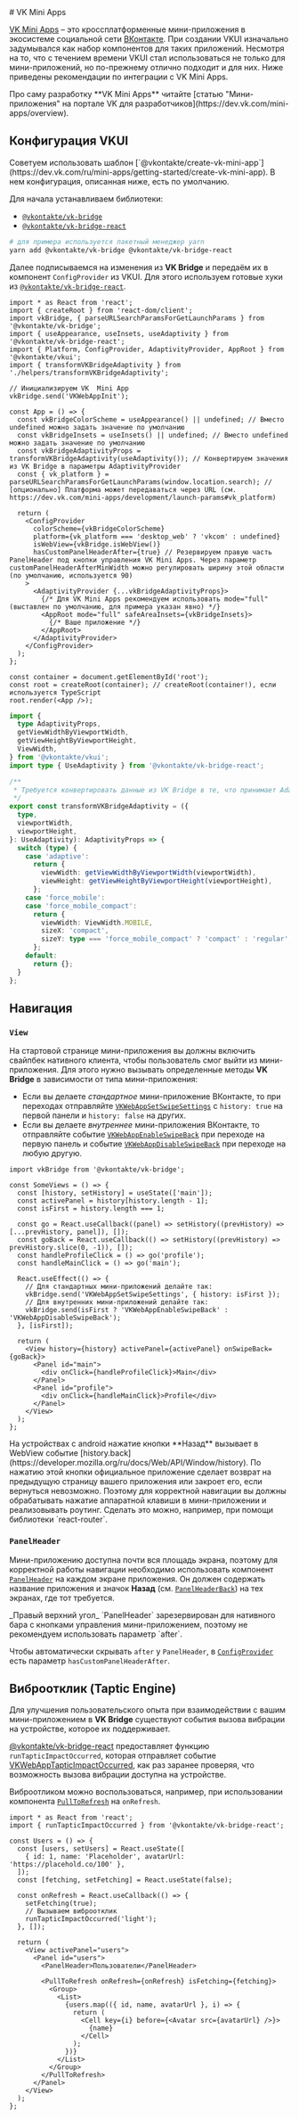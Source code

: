 <Overview>
# VK Mini Apps

[VK Mini Apps](https://vk.com/miniapps) – это кроссплатформенные мини-приложения в экосистеме социальной сети [ВКонтакте](https://vk.com/).
При создании VKUI изначально задумывался как набор компонентов для таких приложений. Несмотря на то,
что с течением времени VKUI стал использоваться не только для мини-приложений, но по-прежнему отлично подходит и для них.
Ниже приведены рекомендации по интеграции с VK Mini Apps.

</Overview>

<Callout>
  Про саму разработку **VK Mini Apps** читайте [статью "Мини-приложения" на портале VK для
  разработчиков](https://dev.vk.com/mini-apps/overview).
</Callout>

## Конфигурация VKUI

<Callout>
  Советуем использовать шаблон
  [`@vkontakte/create-vk-mini-app`](https://dev.vk.com/ru/mini-apps/getting-started/create-vk-mini-app).
  В нем конфигурация, описанная ниже, есть по умолчанию.
</Callout>

Для начала устанавливаем библиотеки:

- [`@vkontakte/vk-bridge`](https://www.npmjs.com/package/@vkontakte/vk-bridge)
- [`@vkontakte/vk-bridge-react`](https://www.npmjs.com/package/@vkontakte/vk-bridge)

```sh
# для примера используется пакетный менеджер yarn
yarn add @vkontakte/vk-bridge @vkontakte/vk-bridge-react
```

Далее подписываемся на изменения из **VK Bridge** и передаём их в компонент `ConfigProvider` из VKUI.
Для этого используем готовые хуки из [`@vkontakte/vk-bridge-react`](https://www.npmjs.com/package/@vkontakte/vk-bridge).

```tsx filename="App.tsx"
import * as React from 'react';
import { createRoot } from 'react-dom/client';
import vkBridge, { parseURLSearchParamsForGetLaunchParams } from '@vkontakte/vk-bridge';
import { useAppearance, useInsets, useAdaptivity } from '@vkontakte/vk-bridge-react';
import { Platform, ConfigProvider, AdaptivityProvider, AppRoot } from '@vkontakte/vkui';
import { transformVKBridgeAdaptivity } from './helpers/transformVKBridgeAdaptivity';

// Инициализируем VK  Mini App
vkBridge.send('VKWebAppInit');

const App = () => {
  const vkBridgeColorScheme = useAppearance() || undefined; // Вместо undefined можно задать значение по умолчанию
  const vkBridgeInsets = useInsets() || undefined; // Вместо undefined можно задать значение по умолчанию
  const vkBridgeAdaptivityProps = transformVKBridgeAdaptivity(useAdaptivity()); // Конвертируем значения из VK Bridge в параметры AdaptivityProvider
  const { vk_platform } = parseURLSearchParamsForGetLaunchParams(window.location.search); // [опционально] Платформа может передаваться через URL (см. https://dev.vk.com/mini-apps/development/launch-params#vk_platform)

  return (
    <ConfigProvider
      colorScheme={vkBridgeColorScheme}
      platform={vk_platform === 'desktop_web' ? 'vkcom' : undefined}
      isWebView={vkBridge.isWebView()}
      hasCustomPanelHeaderAfter={true} // Резервируем правую часть PanelHeader под кнопки управления VK Mini Apps. Через параметр customPanelHeaderAfterMinWidth можно регулировать ширину этой области (по умолчанию, используется 90)
    >
      <AdaptivityProvider {...vkBridgeAdaptivityProps}>
        {/* Для VK Mini Apps рекомендуем использовать mode="full" (выставлен по умолчанию, для примера указан явно) */}
        <AppRoot mode="full" safeAreaInsets={vkBridgeInsets}>
          {/* Ваше приложение */}
        </AppRoot>
      </AdaptivityProvider>
    </ConfigProvider>
  );
};

const container = document.getElementById('root');
const root = createRoot(container); // createRoot(container!), если используется TypeScript
root.render(<App />);
```

```ts filename="./helpers/transformVKBridgeAdaptivity.ts"
import {
  type AdaptivityProps,
  getViewWidthByViewportWidth,
  getViewHeightByViewportHeight,
  ViewWidth,
} from '@vkontakte/vkui';
import type { UseAdaptivity } from '@vkontakte/vk-bridge-react';

/**
 * Требуется конвертировать данные из VK Bridge в те, что принимает AdaptivityProvider из VKUI.
 */
export const transformVKBridgeAdaptivity = ({
  type,
  viewportWidth,
  viewportHeight,
}: UseAdaptivity): AdaptivityProps => {
  switch (type) {
    case 'adaptive':
      return {
        viewWidth: getViewWidthByViewportWidth(viewportWidth),
        viewHeight: getViewHeightByViewportHeight(viewportHeight),
      };
    case 'force_mobile':
    case 'force_mobile_compact':
      return {
        viewWidth: ViewWidth.MOBILE,
        sizeX: 'compact',
        sizeY: type === 'force_mobile_compact' ? 'compact' : 'regular',
      };
    default:
      return {};
  }
};
```

## Навигация

### `View`

На стартовой странице мини-приложения вы должны включить свайпбек нативного клиента, чтобы
пользователь смог выйти из мини-приложения. Для этого нужно вызывать определенные методы
**VK Bridge** в зависимости от типа мини-приложения:

- Если вы делаете _стандартное_ мини-приложение ВКонтакте, то при переходах отправляйте
  [`VKWebAppSetSwipeSettings`](https://dev.vk.com/bridge/VKWebAppSetSwipeSettings) с `history: true`
  на первой панели и `history: false` на других.
- Если вы делаете _внутреннее_ мини-приложения ВКонтакте, то отправляйте событие
  [`VKWebAppEnableSwipeBack`](https://dev.vk.com/bridge/VKWebAppEnableSwipeBack) при переходе на
  первую панель и событие [`VKWebAppDisableSwipeBack`](https://dev.vk.com/bridge/VKWebAppDisableSwipeBack)
  при переходе на любую другую.

```tsx {15,17}
import vkBridge from '@vkontakte/vk-bridge';

const SomeViews = () => {
  const [history, setHistory] = useState(['main']);
  const activePanel = history[history.length - 1];
  const isFirst = history.length === 1;

  const go = React.useCallback((panel) => setHistory((prevHistory) => [...prevHistory, panel]), []);
  const goBack = React.useCallback(() => setHistory((prevHistory) => prevHistory.slice(0, -1)), []);
  const handleProfileClick = () => go('profile');
  const handleMainClick = () => go('main');

  React.useEffect(() => {
    // Для стандартных мини-приложений делайте так:
    vkBridge.send('VKWebAppSetSwipeSettings', { history: isFirst });
    // Для внутренних мини-приложений делайте так:
    vkBridge.send(isFirst ? 'VKWebAppEnableSwipeBack' : 'VKWebAppDisableSwipeBack');
  }, [isFirst]);

  return (
    <View history={history} activePanel={activePanel} onSwipeBack={goBack}>
      <Panel id="main">
        <div onClick={handleProfileClick}>Main</div>
      </Panel>
      <Panel id="profile">
        <div onClick={handleMainClick}>Profile</div>
      </Panel>
    </View>
  );
};
```

<Callout>
На устройствах с android нажатие кнопки **Назад** вызывает в WebView событие [history.back](https://developer.mozilla.org/ru/docs/Web/API/Window/history).
По нажатию этой кнопки официальное приложение сделает возврат на предыдущую страницу вашего
приложения или закроет его, если вернуться невозможно. Поэтому для корректной навигации вы должны
обрабатывать нажатие аппаратной клавиши в мини-приложении и реализовывать роутинг. Сделать это
можно, например, при помощи библиотеки `react-router`.

</Callout>

### `PanelHeader`

Мини-приложению доступна почти вся площадь экрана, поэтому для корректной работы навигации
необходимо использовать компонент [`PanelHeader`](/docs/components/panel-header) на каждом
экране приложения. Он должен содержать название приложения и значок **Назад** (см.
[`PanelHeaderBack`](/docs/components/panel-header-button#panelheaderback)) на тех экранах, где тот
требуется.

<Callout>
_Правый верхний угол_ `PanelHeader` зарезервирован для нативного бара с кнопками управления мини-приложением, 
поэтому не рекомендуем использовать параметр `after`.

Чтобы автоматически скрывать `after` у `PanelHeader`, в [`ConfigProvider`](/docs/components/config-provider) есть параметр `hasCustomPanelHeaderAfter`.

</Callout>

## Виброотклик (Taptic Engine)

Для улучшения пользовательского опыта при взаимодействии с вашим мини-приложением в **VK Bridge**
существуют события вызова вибрации на устройстве, которое их поддерживает.

[@vkontakte/vk-bridge-react](https://www.npmjs.com/package/@vkontakte/vk-bridge) предоставляет
функцию `runTapticImpactOccurred`, которая отправляет событие [VKWebAppTapticImpactOccurred](https://dev.vk.com/bridge/VKWebAppTapticImpactOccurred),
как раз заранее проверяя, что возможность вызова вибрации доступна на устройстве.

Виброотликом можно воспользоваться, например, при использовании компонента [`PullToRefresh`](/docs/components/pull-to-refresh)
на `onRefresh`.

```tsx {2,13}
import * as React from 'react';
import { runTapticImpactOccurred } from '@vkontakte/vk-bridge-react';

const Users = () => {
  const [users, setUsers] = React.useState([
    { id: 1, name: 'Placeholder', avatarUrl: 'https://placehold.co/100' },
  ]);
  const [fetching, setFetching] = React.useState(false);

  const onRefresh = React.useCallback(() => {
    setFetching(true);
    // Вызываем виброотклик
    runTapticImpactOccurred('light');
  }, []);

  return (
    <View activePanel="users">
      <Panel id="users">
        <PanelHeader>Пользователи</PanelHeader>

        <PullToRefresh onRefresh={onRefresh} isFetching={fetching}>
          <Group>
            <List>
              {users.map(({ id, name, avatarUrl }, i) => {
                return (
                  <Cell key={i} before={<Avatar src={avatarUrl} />}>
                    {name}
                  </Cell>
                );
              })}
            </List>
          </Group>
        </PullToRefresh>
      </Panel>
    </View>
  );
};
```
